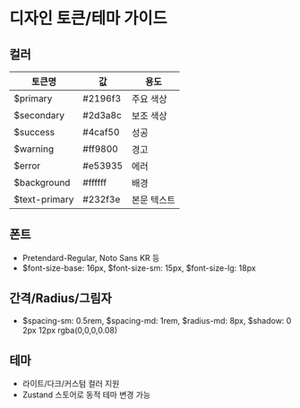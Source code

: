 # 디자인 토큰/테마 가이드

## 컬러

| 토큰명         | 값         | 용도         |
| -------------- | ---------- | ------------ |
| $primary       | #2196f3    | 주요 색상    |
| $secondary     | #2d3a8c    | 보조 색상    |
| $success       | #4caf50    | 성공        |
| $warning       | #ff9800    | 경고        |
| $error         | #e53935    | 에러        |
| $background    | #ffffff    | 배경        |
| $text-primary  | #232f3e    | 본문 텍스트 |

## 폰트

- Pretendard-Regular, Noto Sans KR 등
- $font-size-base: 16px, $font-size-sm: 15px, $font-size-lg: 18px

## 간격/Radius/그림자

- $spacing-sm: 0.5rem, $spacing-md: 1rem, $radius-md: 8px, $shadow: 0 2px 12px rgba(0,0,0,0.08)

## 테마

- 라이트/다크/커스텀 컬러 지원
- Zustand 스토어로 동적 테마 변경 가능 